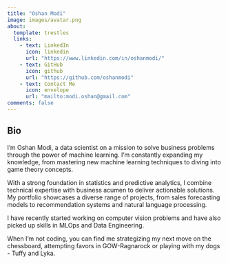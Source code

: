 ```yaml
---
title: "Oshan Modi"
image: images/avatar.png
about:
  template: trestles
  links:
    - text: LinkedIn
      icon: linkedin
      url: "https://www.linkedin.com/in/oshanmodi/"
    - text: GitHub
      icon: github
      url: "https://github.com/oshanmodi"
    - text: Contact Me
      icon: envelope
      url: "mailto:modi.oshan@gmail.com"
comments: false
---
```


## Bio

 I'm Oshan Modi, a data scientist on a mission to solve business problems through the power of machine learning. I'm constantly expanding my knowledge, from mastering new machine learning techniques to diving into game theory concepts.
 
 With a strong foundation in statistics and predictive analytics, I combine technical expertise with business acumen to deliver actionable solutions. My portfolio showcases a diverse range of projects, from sales forecasting models to recommendation systems and natural language processing.
 
 I have recently started working on computer vision problems and have also picked up skills in MLOps and Data Engineering.
 
 When I'm not coding, you can find me strategizing my next move on the chessboard, attempting favors in GOW-Ragnarock or playing with my dogs - Tuffy and Lyka.

